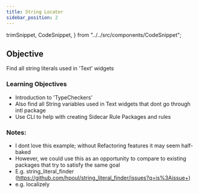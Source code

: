 ```yaml
---
title: String Locator
sidebar_position: 2
---
```


  trimSnippet,
  CodeSnippet,
} from "../../src/components/CodeSnippet";


## Objective

Find all string literals used in 'Text' widgets

### Learning Objectives

- Introduction to 'TypeCheckers'
- Also find all String variables used in Text widgets that dont go through intl package
- Use CLI to help with creating Sidecar Rule Packages and rules

### Notes:

- I dont love this example; without Refactoring features it may seem half-baked
- However, we could use this as an opportunity to compare to existing packages that try to satisfy the same goal
- E.g. string_literal_finder (https://github.com/hpoul/string_literal_finder/issues?q=is%3Aissue+)
- e.g. localizely